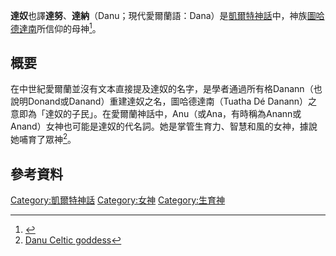 {{Multiple issues|
{{Lead too short|time=2020-08-29T12:46:12+00:00}}
{{Expand language|1=en|time=2020-08-29T12:46:12+00:00}}
}}
'''達奴'''也譯'''達努'''、'''達納'''（Danu；現代愛爾蘭語：Dana）是[[凱爾特神話|凱爾特神話]]中，神族[[圖哈德達南|圖哈德達南]]所信仰的母神<ref name="凱爾特神話事典">{{cite book |author1=池上正太 |title=凱爾特神話事典 |date=2015 |publisher=奇幻基地 |isbn=978-9-8691-8310-9}}</ref>。

==概要==
在中世紀愛爾蘭並沒有文本直接提及達奴的名字，是學者通過所有格Danann（也說明Donand或Danand）重建達奴之名，圖哈德達南（Tuatha Dé Danann）之意即為「達奴的子民」。在愛爾蘭神話中，Anu（或Ana，有時稱為Anann或Anand）女神也可能是達奴的代名詞。她是掌管生育力、智慧和風的女神，據說她哺育了眾神<ref>[https://www.britannica.com/topic/Danu Danu Celtic goddess]</ref>。

==參考資料==
{{reflist}}

{{DEFAULTSORT:Danu}}
[[Category:凱爾特神話|Category:凱爾特神話]]
[[Category:女神|Category:女神]]
[[Category:生育神|Category:生育神]]